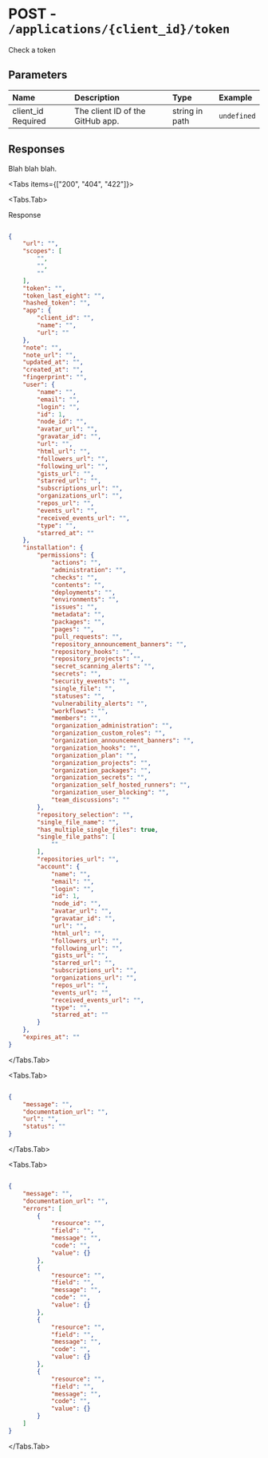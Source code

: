 
# POST - `/applications/{client_id}/token`

Check a token

## Parameters

| Name | Description | Type | Example |
| :---- | :---- | :---- | :---- |
| client_id <span class="bg-blue-100 text-blue-800 text-xs font-medium me-2 px-2.5 py-0.5 rounded dark:bg-blue-900 dark:text-blue-300">Required</span> | The client ID of the GitHub app. | string in path | `undefined` |

## Responses

Blah blah blah.

<Tabs items={["200", "404", "422"]}>

<Tabs.Tab>

Response

```json

{
    "url": "",
    "scopes": [
        "",
        "",
        ""
    ],
    "token": "",
    "token_last_eight": "",
    "hashed_token": "",
    "app": {
        "client_id": "",
        "name": "",
        "url": ""
    },
    "note": "",
    "note_url": "",
    "updated_at": "",
    "created_at": "",
    "fingerprint": "",
    "user": {
        "name": "",
        "email": "",
        "login": "",
        "id": 1,
        "node_id": "",
        "avatar_url": "",
        "gravatar_id": "",
        "url": "",
        "html_url": "",
        "followers_url": "",
        "following_url": "",
        "gists_url": "",
        "starred_url": "",
        "subscriptions_url": "",
        "organizations_url": "",
        "repos_url": "",
        "events_url": "",
        "received_events_url": "",
        "type": "",
        "starred_at": ""
    },
    "installation": {
        "permissions": {
            "actions": "",
            "administration": "",
            "checks": "",
            "contents": "",
            "deployments": "",
            "environments": "",
            "issues": "",
            "metadata": "",
            "packages": "",
            "pages": "",
            "pull_requests": "",
            "repository_announcement_banners": "",
            "repository_hooks": "",
            "repository_projects": "",
            "secret_scanning_alerts": "",
            "secrets": "",
            "security_events": "",
            "single_file": "",
            "statuses": "",
            "vulnerability_alerts": "",
            "workflows": "",
            "members": "",
            "organization_administration": "",
            "organization_custom_roles": "",
            "organization_announcement_banners": "",
            "organization_hooks": "",
            "organization_plan": "",
            "organization_projects": "",
            "organization_packages": "",
            "organization_secrets": "",
            "organization_self_hosted_runners": "",
            "organization_user_blocking": "",
            "team_discussions": ""
        },
        "repository_selection": "",
        "single_file_name": "",
        "has_multiple_single_files": true,
        "single_file_paths": [
            ""
        ],
        "repositories_url": "",
        "account": {
            "name": "",
            "email": "",
            "login": "",
            "id": 1,
            "node_id": "",
            "avatar_url": "",
            "gravatar_id": "",
            "url": "",
            "html_url": "",
            "followers_url": "",
            "following_url": "",
            "gists_url": "",
            "starred_url": "",
            "subscriptions_url": "",
            "organizations_url": "",
            "repos_url": "",
            "events_url": "",
            "received_events_url": "",
            "type": "",
            "starred_at": ""
        }
    },
    "expires_at": ""
}

```

</Tabs.Tab>

<Tabs.Tab>



```json

{
    "message": "",
    "documentation_url": "",
    "url": "",
    "status": ""
}

```

</Tabs.Tab>

<Tabs.Tab>



```json

{
    "message": "",
    "documentation_url": "",
    "errors": [
        {
            "resource": "",
            "field": "",
            "message": "",
            "code": "",
            "value": {}
        },
        {
            "resource": "",
            "field": "",
            "message": "",
            "code": "",
            "value": {}
        },
        {
            "resource": "",
            "field": "",
            "message": "",
            "code": "",
            "value": {}
        },
        {
            "resource": "",
            "field": "",
            "message": "",
            "code": "",
            "value": {}
        }
    ]
}

```

</Tabs.Tab>

</Tabs>